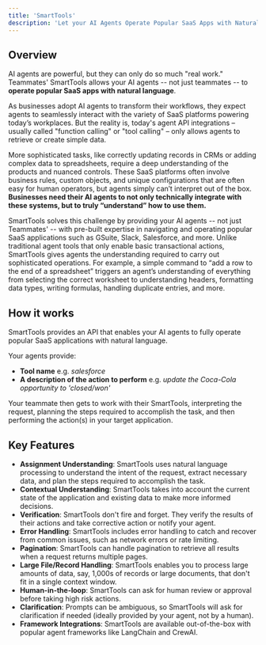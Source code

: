 ```yaml
---
title: 'SmartTools'
description: 'Let your AI Agents Operate Popular SaaS Apps with Natural Language'
---
```


## Overview

AI agents are powerful, but they can only do so much "real work." Teammates' SmartTools allows your AI agents -- not just teammates -- to **operate popular SaaS apps with natural language**.

As businesses adopt AI agents to transform their workflows, they expect agents to seamlessly interact with the variety of SaaS platforms powering today’s workplaces. But the reality is, today's agent API integrations – usually called "function calling" or "tool calling" – only allows agents to retrieve or create simple data. 

More sophisticated tasks, like correctly updating records in CRMs or adding complex data to spreadsheets, require a deep understanding of the products and nuanced controls. These SaaS platforms often involve business rules, custom objects, and unique configurations that are often easy for human operators, but agents simply can’t interpret out of the box. **Businesses need their AI agents to not only technically integrate with these systems, but to truly “understand” how to use them.**

SmartTools solves this challenge by providing your AI agents -- not just Teammates' -- with pre-built expertise in navigating and operating popular SaaS applications such as GSuite, Slack, Salesforce, and more. Unlike traditional agent tools that only enable basic transactional actions, SmartTools gives agents the understanding required to carry out sophisticated operations. For example, a simple command to “add a row to the end of a spreadsheet” triggers an agent’s understanding of everything from selecting the correct worksheet to understanding headers, formatting data types, writing formulas, handling duplicate entries, and more.


## How it works

SmartTools provides an API that enables your AI agents to fully operate popular SaaS applications with natural language. 

Your agents provide:
 - **Tool name** e.g. _salesforce_
 - **A description of the action to perform** e.g. _update the Coca-Cola opportunity to 'closed/won'_

Your teammate then gets to work with their SmartTools, interpreting the request, planning the steps required to accomplish the task, and then performing the action(s) in your target application. 

## Key Features

- **Assignment Understanding**: SmartTools uses natural language processing to understand the intent of the request, extract necessary data, and plan the steps required to accomplish the task.
- **Contextual Understanding**: SmartTools takes into account the current state of the application and existing data to make more informed decisions.
- **Verification**: SmartTools don't fire and forget. They verify the results of their actions and take corrective action or notify your agent.
- **Error Handling**: SmartTools includes error handling to catch and recover from common issues, such as network errors or rate limiting.
- **Pagination**: SmartTools can handle pagination to retrieve all results when a request returns multiple pages.
- **Large File/Record Handling**: SmartTools enables you to process large amounts of data, say, 1,000s of records or large documents, that don't fit in a single context window.
- **Human-in-the-loop**: SmartTools can ask for human review or approval before taking high risk actions.
- **Clarification**: Prompts can be ambiguous, so SmartTools will ask for clarification if needed (ideally provided by your agent, not by a human).
- **Framework Integrations**: SmartTools are available out-of-the-box with popular agent frameworks like LangChain and CrewAI.


